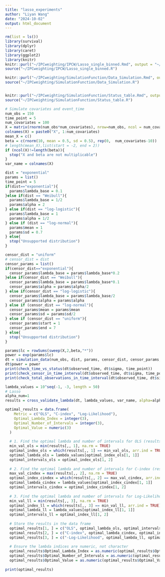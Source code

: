 ```yaml
---
title: "lasso_experiments"
author: "Liyan Wang"
date: "2024-10-02"
output: html_document
---
```


```r
rm(list = ls())
library(survival)
library(dplyr)
library(caret)
library(ggplot2)
library(knitr)
knitr::purl("~/IPCweighting/IPCW/Lasso_single_binned.Rmd", output = "~/IPCweighting/IPCW/Lasso_single_binned.R")
source("~/IPCweighting/IPCW/Lasso_single_binned.R")

knitr::purl("~/IPCweighting/SimulationFunction/Data_Simulation.Rmd", output = "~/IPCweighting/SimulationFunction/Data_Simulation.R")
source("~/IPCweighting/SimulationFunction/Data_Simulation.R")


knitr::purl("~/IPCweighting/SimulationFunction/Status_table.Rmd", output = "~/IPCweighting/SimulationFunction/Status_table.R")
source("~/IPCweighting/SimulationFunction/Status_table.R")
```

```r
# Simulate covariates and event_time
num_obs = 150
time_point = 5
num_covariates = 100
X = matrix(rnorm(num_obs*num_covariates), nrow=num_obs, ncol = num_covariates)
colnames(X) = paste0("X", 1:num_covariates)
mean_X = c()
beta = c(rnorm(10, mean = 0.5, sd = 0.5), rep(0,  num_covariates-10)) 
# length(mean_X),list(start = -2, end = 2))
if (ncol(X)!=length(beta)){
  stop("X and beta are not multiplicable")
}
var_name = colnames(X)
```

```r
dist = "exponential"
params = list()
time_point = 5
if(dist=="exponential"){
  params$lambda_base = 0.1
}else if(dist == "Weibull"){
  params$lambda_base = 1/2
  params$alpha = 2
} else if(dist == "log-logistic"){
  params$lambda_base = 1
  params$alpha = 1/2
} else if (dist == "log-normal"){
  params$mean = 1
  params$sd = 0.7
} else{
  stop("Unsupported distribution")
}

censor_dist = "uniform"
# censor_dist = dist
censor_params = list()
if(censor_dist=="exponential"){
  censor_params$lambda_base = params$lambda_base*0.2
}else if(censor_dist == "Weibull"){
  censor_params$lambda_base = params$lambda_base*0.1
  censor_params$alpha = params$alpha/2
} else if(censor_dist == "log-logistic"){
  censor_params$lambda_base = params$lambda_base/2
  censor_params$alpha = params$alpha
} else if (censor_dist == "log-normal"){
  censor_params$mean = params$mean
  censor_params$sd = params$sd/2
} else if (censor_dist == "uniform"){
  censor_params$start = 1
  censor_params$end = 7
} else{
  stop("Unsupported distribution")
}
```

```r
params$lc = rowSums(sweep(X,2,beta,"*"))
power = exp(params$lc)
dt = simulation_data(num_obs, dist, params, censor_dist, censor_params, time_point, X)
dt$power = power
print(check_time_vs_status(dt$observed_time, dt$sigma, time_point))
print(check_censor_in_time_interval(dt$observed_time, dt$sigma, time_point))
print(check_total_observations_in_time_interval(dt$observed_time, dt$sigma, time_point))
```

```r
lambda_values = 10^seq(-1, -3, length = 50)
# Lasso
alpha_num=1
results = cross_validate_lambda(dt, lambda_values, var_name, alpha=alpha_num, time_point, max_intervals = 20)

optimal_results = data.frame(
    Metric = c("OLS", "C-index", "Log-Likelihood"),
    Optimal_Lambda_Index = integer(3),
    Optimal_Number_of_Intervals = integer(3),
    Optimal_Value = numeric(3)
  )
  
  # 1. Find the optimal lambda and number of intervals for OLS (results[,, 1])
  min_val_ols = min(results[,, 1], na.rm = TRUE)
  optimal_index_ols = which(results[,, 1] == min_val_ols, arr.ind = TRUE)
  optimal_lambda_ols = lambda_values[optimal_index_ols[1, 1]]
  optimal_intervals_ols = optimal_index_ols[1, 2]
  
  # 2. Find the optimal lambda and number of intervals for C-index (results[,, 2])
  max_val_cindex = max(results[,, 2], na.rm = TRUE)
  optimal_index_cindex = which(results[,, 2] == max_val_cindex, arr.ind = TRUE)
  optimal_lambda_cindex = lambda_values[optimal_index_cindex[1, 1]]
  optimal_intervals_cindex = optimal_index_cindex[1, 2]
  
  # 3. Find the optimal lambda and number of intervals for Log-Likelihood (results[,, 3])
  min_val_ll = min(results[,, 3], na.rm = TRUE)
  optimal_index_ll = which(results[,, 3] == min_val_ll, arr.ind = TRUE)
  optimal_lambda_ll = lambda_values[optimal_index_ll[1, 1]]
  optimal_intervals_ll = optimal_index_ll[1, 2]
  
  # Store the results in the data frame
  optimal_results[1, ] = c("OLS", optimal_lambda_ols, optimal_intervals_ols, min_val_ols)
  optimal_results[2, ] = c("C-index", optimal_lambda_cindex, optimal_intervals_cindex, max_val_cindex)
  optimal_results[3, ] = c("-Log-Likelihood", optimal_lambda_ll, optimal_intervals_ll, min_val_ll)
  
  # Ensure the lambda indices are numeric, not character
  optimal_results$Optimal_Lambda_Index = as.numeric(optimal_results$Optimal_Lambda_Index)
  optimal_results$Optimal_Number_of_Intervals = as.numeric(optimal_results$Optimal_Number_of_Intervals)
  optimal_results$Optimal_Value = as.numeric(optimal_results$Optimal_Value)
  
print(optimal_results)
```


